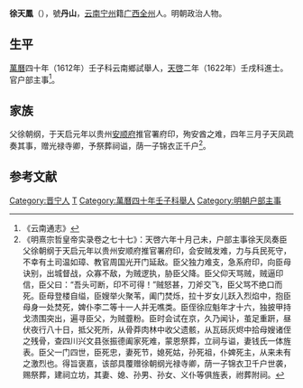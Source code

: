 '''徐天鳳'''（{{bd|？||？||}}），號'''丹山'''，[[云南|云南]][[宁州|宁州]]籍[[广西|广西]][[全州|全州]]人。明朝政治人物。

==生平==
[[萬曆|萬曆]]四十年（1612年）壬子科云南鄉試舉人，[[天啓|天啓]]二年（1622年）壬戌科進士。官户部主事<ref>《云南通志》</ref>。

== 家族 ==
父徐朝纲，于天启元年以贵州[[安顺府|安顺府]]推官署府印，殉安酋之难，四年三月子天凤疏奏其事，赠光禄寺卿，予祭葬祠谥，荫一子锦衣正千户<ref>《明熹宗哲皇帝实录卷之七十七》：天啓六年十月己未，户部主事徐天凤奏臣父徐朝纲于天启元年以贵州安顺府推官署府印，会安贼发难，力与兵民死守，不幸有土司温如璋、教官周国光开门延敌。臣父独力难支，急系府印，向臣母诀别，出城督战，众寡不敌，为贼逻执，胁臣父降。臣父仰天骂贼，贼逼印信，臣父曰：“吾头可断，印不可得！”贼怒甚，刀斧交飞，臣父骂不绝口而死。臣母登楼自缢，臣嫂举火聚苇，阖门焚烁，拉十岁女儿跃入烈焰中，抱臣母身一处焚死，婢仆李二等十一人并无噍类。臣侄徐应魁年才十六，独披甲持戈溃围突出，遍寻臣父，为贼虀粉。臣时会试在京，久乃闻讣，茧足重趼，昼伏夜行八十日，抵父死所，从骨莽肉林中收父遗骸，从瓦砾灰烬中拾母嫂诸侄之残骨，查四川兴文县张振德阖家死难，蒙恩祭葬，立祠与谥，妻钱氏一体旌表。臣父一门四世，臣死忠，妻死节，媳死姑，孙死祖，仆婢死主，从来未有之激烈也。得旨褒嘉，该部具覆赠徐朝纲光禄寺卿，荫一子锦衣卫千户世袭，赐祭葬，建祠立坊，其妻、媳、孙男、孙女、义仆等俱旌表，祔葬附祠。</ref>。

==参考文献==
{{reflist}}

{{天啓二年壬戌科殿試金榜}}

{{Authority control}}

{{DEFAULTSORT:}}
[[Category:晋宁人|Category:晋宁人]]
[[Category:徐姓|T]]
[[Category:萬曆四十年壬子科舉人|Category:萬曆四十年壬子科舉人]]
[[Category:明朝户部主事|Category:明朝户部主事]]


{{明朝官员小作品}}
